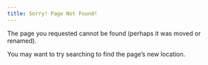 ```yaml
---
title: Sorry! Page Not Found!
---
```


The page you requested cannot be found (perhaps it was moved or renamed).

You may want to try searching to find the page's new location.